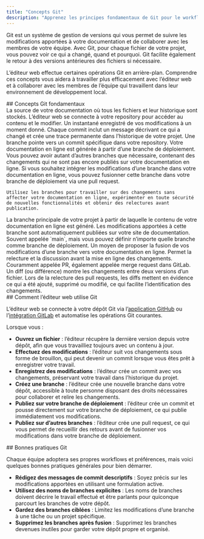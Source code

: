```yaml
---
title: "Concepts Git"
description: "Apprenez les principes fondamentaux de Git pour le workflow docs-as-code"
---
```


Git est un système de gestion de versions qui vous permet de suivre les modifications apportées à votre documentation et de collaborer avec les membres de votre équipe. Avec Git, pour chaque fichier de votre projet, vous pouvez voir ce qui a changé, quand et pourquoi. Git facilite également le retour à des versions antérieures des fichiers si nécessaire.

L’éditeur web effectue certaines opérations Git en arrière-plan. Comprendre ces concepts vous aidera à travailler plus efficacement avec l’éditeur web et à collaborer avec les membres de l’équipe qui travaillent dans leur environnement de développement local.

<div id="core-git-concepts">
  ## Concepts Git fondamentaux
</div>

<AccordionGroup>
  <Accordion title="Repository">
    La source de votre documentation où tous les fichiers et leur historique sont stockés. L’éditeur web se connecte à votre repository pour accéder au contenu et le modifier.
  </Accordion>

  <Accordion title="Commit">
    Un instantané enregistré de vos modifications à un moment donné. Chaque commit inclut un message décrivant ce qui a changé et crée une trace permanente dans l’historique de votre projet.
  </Accordion>

  <Accordion title="Branch">
    Une branche pointe vers un commit spécifique dans votre repository. Votre documentation en ligne est générée à partir d’une branche de déploiement. Vous pouvez avoir autant d’autres branches que nécessaire, contenant des changements qui ne sont pas encore publiés sur votre documentation en ligne. Si vous souhaitez intégrer les modifications d’une branche dans votre documentation en ligne, vous pouvez fusionner cette branche dans votre branche de déploiement via une pull request.

    Utilisez les branches pour travailler sur des changements sans affecter votre documentation en ligne, expérimenter en toute sécurité de nouvelles fonctionnalités et obtenir des relectures avant publication.
  </Accordion>

  <Accordion title="Deployment branch">
    La branche principale de votre projet à partir de laquelle le contenu de votre documentation en ligne est généré. Les modifications apportées à cette branche sont automatiquement publiées sur votre site de documentation. Souvent appelée `main`, mais vous pouvez définir n’importe quelle branche comme branche de déploiement.
  </Accordion>

  <Accordion title="Pull request">
    Un moyen de proposer la fusion de vos modifications d’une branche vers votre documentation en ligne. Permet la relecture et la discussion avant la mise en ligne des changements. Couramment appelée PR, également appelée merge request dans GitLab.
  </Accordion>

  <Accordion title="Diff">
    Un diff (ou différence) montre les changements entre deux versions d’un fichier. Lors de la relecture des pull requests, les diffs mettent en évidence ce qui a été ajouté, supprimé ou modifié, ce qui facilite l’identification des changements.
  </Accordion>
</AccordionGroup>

<div id="how-the-web-editor-uses-git">
  ## Comment l’éditeur web utilise Git
</div>

L’éditeur web se connecte à votre dépôt Git via l’[application GitHub](/fr/deploy/github) ou l’[intégration GitLab](/fr/deploy/gitlab) et automatise les opérations Git courantes.

Lorsque vous :

* **Ouvrez un fichier** : l’éditeur récupère la dernière version depuis votre dépôt, afin que vous travailliez toujours avec un contenu à jour.
* **Effectuez des modifications** : l’éditeur suit vos changements sous forme de brouillon, qui peut devenir un commit lorsque vous êtes prêt à enregistrer votre travail.
* **Enregistrez des modifications** : l’éditeur crée un commit avec vos changements, préservant votre travail dans l’historique du projet.
* **Créez une branche** : l’éditeur crée une nouvelle branche dans votre dépôt, accessible à toute personne disposant des droits nécessaires pour collaborer et relire les changements.
* **Publiez sur votre branche de déploiement** : l’éditeur crée un commit et pousse directement sur votre branche de déploiement, ce qui publie immédiatement vos modifications.
* **Publiez sur d’autres branches** : l’éditeur crée une pull request, ce qui vous permet de recueillir des retours avant de fusionner vos modifications dans votre branche de déploiement.

<div id="git-best-practices">
  ## Bonnes pratiques Git
</div>

Chaque équipe adoptera ses propres workflows et préférences, mais voici quelques bonnes pratiques générales pour bien démarrer.

* **Rédigez des messages de commit descriptifs** : Soyez précis sur les modifications apportées en utilisant une formulation active.
* **Utilisez des noms de branches explicites** : Les noms de branches doivent décrire le travail effectué et être parlants pour quiconque parcourt les branches de votre dépôt.
* **Gardez des branches ciblées** : Limitez les modifications d’une branche à une tâche ou un projet spécifique.
* **Supprimez les branches après fusion** : Supprimez les branches devenues inutiles pour garder votre dépôt propre et organisé.